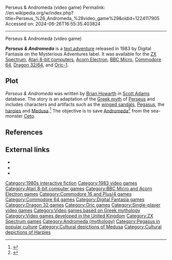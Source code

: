 Perseus & Andromeda (video game)
Permalink: //en.wikipedia.org/w/index.php?title=Perseus_%26_Andromeda_%28video_game%29&oldid=1224117905
Accessed on: 2024-06-26T16:55:35.403824



------
Perseus & Andromeda (video game)
{{Infobox video game
|title= Perseus and Andromeda
|image= File:Perseus_&_Andromeda_1983_ZX_Spectrum_Cover_Art.jpg
|caption= 
|developer= [[Brian Howarth]]
|publisher= [[Digital Fantasia]]
|designer= 
|series= [[Mysterious Adventures]]
|engine= Scott Adams database
|released= 1983
|genre= [[Interactive fiction]]
|modes= [[Single-player]]
|platforms= [[ZX Spectrum]], [[Atari 8-bit]], [[Acorn Electron]], [[BBC Micro]], [[Commodore 64]], [[Dragon 32/64]], [[Oric-1]]
}}

'''''Perseus & Andromeda''''' is a [[text adventure]] released in  1983 by Digital Fantasia on the Mysterious Adventures label. It was available for the [[ZX Spectrum]], [[Atari 8-bit computers]], [[Acorn Electron]], [[BBC Micro]], [[Commodore 64]], [[Dragon 32/64]], and [[Oric-1]].

==Plot==
''Perseus & Andromeda'' was written by [[Brian Howarth]] in [[Scott Adams (game designer)|Scott Adams]] database. The story is an adaptation of the [[Greek myth]] of [[Perseus]] and includes characters and artifacts such as the [[winged sandals]], [[Pegasus]], the [[harpies]] and [[Medusa]].<ref>{{Cite web|url=https://archive.org/stream/Computer_Video_Games_Issue_044_1985-06_EMAP_Publishing_GB/Computer__Video_Games_Issue_044_1985-06_EMAP_Publishing_GB#page/n100/mode/1up|title=Computer & Video Games - Issue 044 (1985-06)(EMAP Publishing)(GB)|date=June 1985}}</ref> The objective is to save [[Andromeda (mythology)|Andromeda]]<ref>{{Cite web|url=https://archive.org/stream/Computer_Video_Games_Issue_044_1985-06_EMAP_Publishing_GB/Computer__Video_Games_Issue_044_1985-06_EMAP_Publishing_GB#page/n100/mode/1up|title=Computer & Video Games - Issue 044 (1985-06)(EMAP Publishing)(GB)|date=June 1985}}</ref> from the sea-monster [[Ceto]].

==References==
{{Reflist}}

==External links==
* {{MobyGames|id=/perseus-andromeda}}
* {{WoS game|id=0006785}}
* {{IFDB|id=gti5j0nqvvqqvnzo|title=Perseus and Andromeda}}

[[Category:1980s interactive fiction]]
[[Category:1983 video games]]
[[Category:Atari 8-bit computer games]]
[[Category:BBC Micro and Acorn Electron games]]
[[Category:Commodore 16 and Plus/4 games]]
[[Category:Commodore 64 games]]
[[Category:Digital Fantasia games]]
[[Category:Dragon 32 games]]
[[Category:Oric games]]
[[Category:Single-player video games]]
[[Category:Video games based on Greek mythology]]
[[Category:Video games developed in the United Kingdom]]
[[Category:ZX Spectrum games]]
[[Category:Andromeda (mythology)]]
[[Category:Pegasus in popular culture]]
[[Category:Cultural depictions of Medusa]]
[[Category:Cultural depictions of Harpies]]
{{computer-game-stub}}